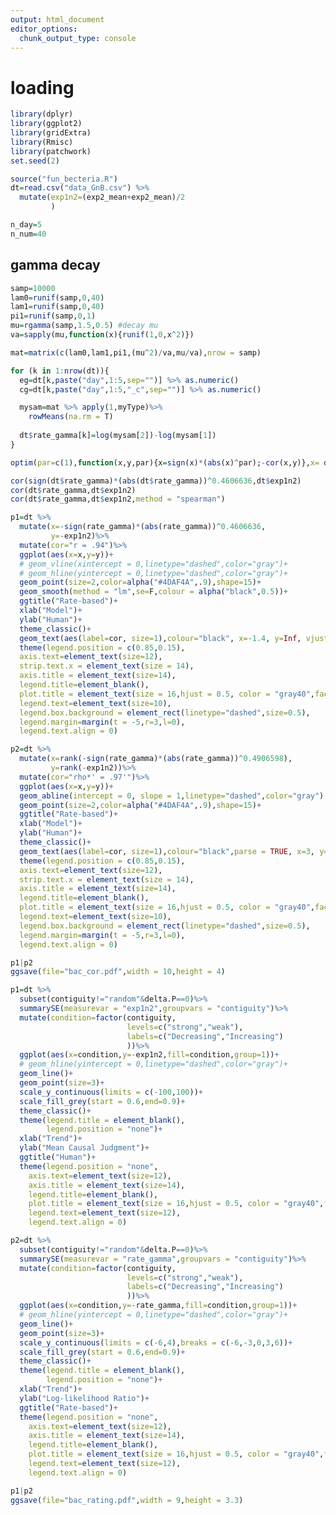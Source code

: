 ```yaml
---
output: html_document
editor_options: 
  chunk_output_type: console
---
```


# loading
```r
library(dplyr)
library(ggplot2)
library(gridExtra)
library(Rmisc)
library(patchwork)
set.seed(2)
```

```r
source("fun_becteria.R")
dt=read.csv("data_GnB.csv") %>% 
  mutate(exp1n2=(exp2_mean+exp2_mean)/2
         )

n_day=5
n_num=40
```

## gamma decay
```r
samp=10000
lam0=runif(samp,0,40)
lam1=runif(samp,0,40)
pi1=runif(samp,0,1)
mu=rgamma(samp,1.5,0.5) #decay mu
va=sapply(mu,function(x){runif(1,0,x^2)})
```

```r
mat=matrix(c(lam0,lam1,pi1,(mu^2)/va,mu/va),nrow = samp)

for (k in 1:nrow(dt)){
  eg=dt[k,paste("day",1:5,sep="")] %>% as.numeric() 
  cg=dt[k,paste("day",1:5,"_c",sep="")] %>% as.numeric()

  mysam=mat %>% apply(1,myType)%>%
    rowMeans(na.rm = T)
  
  dt$rate_gamma[k]=log(mysam[2])-log(mysam[1])
}
```


```r
optim(par=c(1),function(x,y,par){x=sign(x)*(abs(x)^par);-cor(x,y)},x= dt$rate_gamma,y=dt$exp1n2,method = "Brent",upper = 30,lower = -30)

cor(sign(dt$rate_gamma)*(abs(dt$rate_gamma))^0.4606636,dt$exp1n2)
cor(dt$rate_gamma,dt$exp1n2)
cor(dt$rate_gamma,dt$exp1n2,method = "spearman")
```

```r
p1=dt %>%
  mutate(x=-sign(rate_gamma)*(abs(rate_gamma))^0.4606636,
         y=-exp1n2)%>%
  mutate(cor="r = .94")%>%
  ggplot(aes(x=x,y=y))+
  # geom_vline(xintercept = 0,linetype="dashed",color="gray")+
  # geom_hline(yintercept = 0,linetype="dashed",color="gray")+
  geom_point(size=2,color=alpha("#4DAF4A",.9),shape=15)+
  geom_smooth(method = "lm",se=F,colour = alpha("black",0.5))+
  ggtitle("Rate-based")+
  xlab("Model")+
  ylab("Human")+
  theme_classic()+
  geom_text(aes(label=cor, size=1),colour="black", x=-1.4, y=Inf, vjust=1.5, show.legend=FALSE,check_overlap=T)+
  theme(legend.position = c(0.85,0.15),
  axis.text=element_text(size=12),
  strip.text.x = element_text(size = 14),
  axis.title = element_text(size=14),
  legend.title=element_blank(),
  plot.title = element_text(size = 16,hjust = 0.5, color = "gray40",face = "bold"),
  legend.text=element_text(size=10),
  legend.box.background = element_rect(linetype="dashed",size=0.5),
  legend.margin=margin(t = -5,r=3,l=0),
  legend.text.align = 0)

p2=dt %>%
  mutate(x=rank(-sign(rate_gamma)*(abs(rate_gamma))^0.4906598),
         y=rank(-exp1n2))%>%
  mutate(cor="rho*' = .97'")%>%
  ggplot(aes(x=x,y=y))+
  geom_abline(intercept = 0, slope = 1,linetype="dashed",color="gray") +
  geom_point(size=2,color=alpha("#4DAF4A",.9),shape=15)+
  ggtitle("Rate-based")+
  xlab("Model")+
  ylab("Human")+
  theme_classic()+
  geom_text(aes(label=cor, size=1),colour="black",parse = TRUE, x=3, y=Inf, vjust=1.5, show.legend=FALSE,check_overlap=T)+
  theme(legend.position = c(0.85,0.15),
  axis.text=element_text(size=12),
  strip.text.x = element_text(size = 14),
  axis.title = element_text(size=14),
  legend.title=element_blank(),
  plot.title = element_text(size = 16,hjust = 0.5, color = "gray40",face = "bold"),
  legend.text=element_text(size=10),
  legend.box.background = element_rect(linetype="dashed",size=0.5),
  legend.margin=margin(t = -5,r=3,l=0),
  legend.text.align = 0)

p1|p2
ggsave(file="bac_cor.pdf",width = 10,height = 4)
```

```r
p1=dt %>% 
  subset(contiguity!="random"&delta.P==0)%>%
  summarySE(measurevar = "exp1n2",groupvars = "contiguity")%>%
  mutate(condition=factor(contiguity,
                          levels=c("strong","weak"),
                          labels=c("Decreasing","Increasing")
                          ))%>%
  ggplot(aes(x=condition,y=-exp1n2,fill=condition,group=1))+
  # geom_hline(yintercept = 0,linetype="dashed",color="gray")+
  geom_line()+
  geom_point(size=3)+
  scale_y_continuous(limits = c(-100,100))+
  scale_fill_grey(start = 0.6,end=0.9)+
  theme_classic()+
  theme(legend.title = element_blank(),
        legend.position = "none")+
  xlab("Trend")+
  ylab("Mean Causal Judgment")+
  ggtitle("Human")+
  theme(legend.position = "none",
    axis.text=element_text(size=12),
    axis.title = element_text(size=14),
    legend.title=element_blank(),
    plot.title = element_text(size = 16,hjust = 0.5, color = "gray40",face = "bold"),
    legend.text=element_text(size=12),
    legend.text.align = 0)
```

```r
p2=dt %>% 
  subset(contiguity!="random"&delta.P==0)%>%
  summarySE(measurevar = "rate_gamma",groupvars = "contiguity")%>%
  mutate(condition=factor(contiguity,
                          levels=c("strong","weak"),
                          labels=c("Decreasing","Increasing")
                          ))%>%
  ggplot(aes(x=condition,y=-rate_gamma,fill=condition,group=1))+
  # geom_hline(yintercept = 0,linetype="dashed",color="gray")+
  geom_line()+
  geom_point(size=3)+
  scale_y_continuous(limits = c(-6,4),breaks = c(-6,-3,0,3,6))+
  scale_fill_grey(start = 0.6,end=0.9)+
  theme_classic()+
  theme(legend.title = element_blank(),
        legend.position = "none")+
  xlab("Trend")+
  ylab("Log-likelihood Ratio")+
  ggtitle("Rate-based")+
  theme(legend.position = "none",
    axis.text=element_text(size=12),
    axis.title = element_text(size=14),
    legend.title=element_blank(),
    plot.title = element_text(size = 16,hjust = 0.5, color = "gray40",face = "bold"),
    legend.text=element_text(size=12),
    legend.text.align = 0)
```

```r
p1|p2
ggsave(file="bac_rating.pdf",width = 9,height = 3.3)
```

